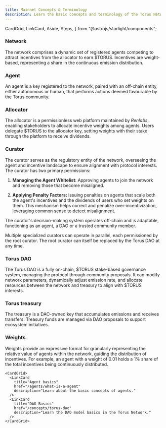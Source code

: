 ```yaml
---
title: Mainnet Concepts & Terminology
description: Learn the basic concepts and terminology of the Torus Network.
---
```


  CardGrid,
  LinkCard,
  Aside,
  Steps,
} from "@astrojs/starlight/components";

### Network

The network comprises a dynamic set of registered agents competing to attract incentives from the allocator to earn $TORUS. Incentives are weight-based, representing a share in the continuous emission distribution.

### Agent

An agent is a key registered to the network, paired with an off-chain entity, either autonomous or human, that performs actions deemed favourable by the Torus community.

### Allocator

The allocator is a permissionless web platform maintained by _Renlabs_, enabling stakeholders to allocate incentive weights among agents. Users delegate $TORUS to the allocator key, setting weights with their stake through the platform to receive dividends.

### Curator

The curator serves as the regulatory entity of the network, overseeing the agent and incentive landscape to ensure alignment with protocol interests. The curator has two primary permissions:

<Steps>

1. **Managing the Agent Whitelist:** Approving agents to join the network and removing those that become misaligned.

2. **Applying Penalty Factors:** Issuing penalties on agents that scale both the agent's incentives and the dividends of users who set weights on them. This mechanism helps correct and penalize over-incentivization, leveraging common sense to detect misalignment.

</Steps>

The curator's decision-making system operates off-chain and is adaptable, functioning as an agent, a DAO or a trusted community member.

Multiple specialized curators can operate in parallel, each permissioned by the root curator. The root curator can itself be replaced by the Torus DAO at any time.

### Torus DAO

The Torus DAO is a fully on-chain, $TORUS stake-based governance system, managing the protocol through community proposals. It can modify network parameters, dynamically adjust emission rate, and allocate resources between the network and treasury to align with $TORUS interests.

### Torus treasury

The treasury is a DAO-owned key that accumulates emissions and receives transfers. Treasury funds are managed via DAO proposals to support ecosystem initiatives.

### Weights

Weights provide an expressive format for granularly representing the relative value of agents within the network, guiding the distribution of incentives. For example, an agent with a weight of 0.01 holds a 1% share of the total incentives being continuously distributed.

    <CardGrid>
      <LinkCard
        title="Agent basics"
        href="/agents/what-is-a-agent"
        description="Learn about the basic concepts of agents."
      />
      <LinkCard
        title="DAO Basics"
        href="/concepts/torus-dao"
        description="Learn the DAO model basics in the Torus Network."
      />
    </CardGrid>
